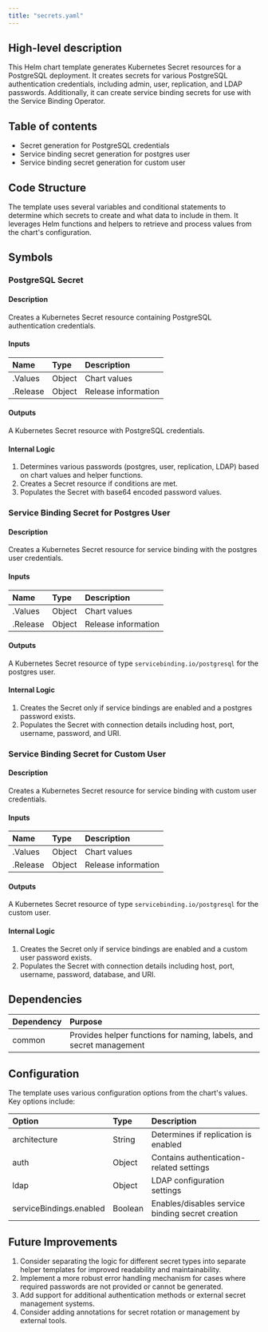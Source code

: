 ```yaml
---
title: "secrets.yaml"
---
```


## High-level description
This Helm chart template generates Kubernetes Secret resources for a PostgreSQL deployment. It creates secrets for various PostgreSQL authentication credentials, including admin, user, replication, and LDAP passwords. Additionally, it can create service binding secrets for use with the Service Binding Operator.

## Table of contents
- Secret generation for PostgreSQL credentials
- Service binding secret generation for postgres user
- Service binding secret generation for custom user

## Code Structure
The template uses several variables and conditional statements to determine which secrets to create and what data to include in them. It leverages Helm functions and helpers to retrieve and process values from the chart's configuration.

## Symbols

### PostgreSQL Secret
#### Description
Creates a Kubernetes Secret resource containing PostgreSQL authentication credentials.

#### Inputs
| Name | Type | Description |
|:-----|:-----|:------------|
| .Values | Object | Chart values |
| .Release | Object | Release information |

#### Outputs
A Kubernetes Secret resource with PostgreSQL credentials.

#### Internal Logic
1. Determines various passwords (postgres, user, replication, LDAP) based on chart values and helper functions.
2. Creates a Secret resource if conditions are met.
3. Populates the Secret with base64 encoded password values.

### Service Binding Secret for Postgres User
#### Description
Creates a Kubernetes Secret resource for service binding with the postgres user credentials.

#### Inputs
| Name | Type | Description |
|:-----|:-----|:------------|
| .Values | Object | Chart values |
| .Release | Object | Release information |

#### Outputs
A Kubernetes Secret resource of type `servicebinding.io/postgresql` for the postgres user.

#### Internal Logic
1. Creates the Secret only if service bindings are enabled and a postgres password exists.
2. Populates the Secret with connection details including host, port, username, password, and URI.

### Service Binding Secret for Custom User
#### Description
Creates a Kubernetes Secret resource for service binding with custom user credentials.

#### Inputs
| Name | Type | Description |
|:-----|:-----|:------------|
| .Values | Object | Chart values |
| .Release | Object | Release information |

#### Outputs
A Kubernetes Secret resource of type `servicebinding.io/postgresql` for the custom user.

#### Internal Logic
1. Creates the Secret only if service bindings are enabled and a custom user password exists.
2. Populates the Secret with connection details including host, port, username, password, database, and URI.

## Dependencies
| Dependency | Purpose |
|:-----------|:--------|
| common | Provides helper functions for naming, labels, and secret management |

## Configuration
The template uses various configuration options from the chart's values. Key options include:

| Option | Type | Description |
|:-------|:-----|:------------|
| architecture | String | Determines if replication is enabled |
| auth | Object | Contains authentication-related settings |
| ldap | Object | LDAP configuration settings |
| serviceBindings.enabled | Boolean | Enables/disables service binding secret creation |

## Future Improvements
1. Consider separating the logic for different secret types into separate helper templates for improved readability and maintainability.
2. Implement a more robust error handling mechanism for cases where required passwords are not provided or cannot be generated.
3. Add support for additional authentication methods or external secret management systems.
4. Consider adding annotations for secret rotation or management by external tools.